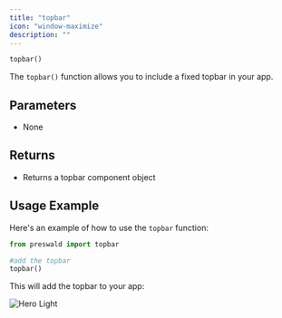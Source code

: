 ```yaml
---
title: "topbar"
icon: "window-maximize"
description: ""
---
```


```python
topbar()
```

The `topbar()` function allows you to include a fixed topbar in your app.

## Parameters

- None

## Returns

- Returns a topbar component object

## Usage Example

Here's an example of how to use the `topbar` function:

```python
from preswald import topbar

#add the topbar
topbar()
```

This will add the topbar to your app:

<Frame>
<img
  className="block dark:hidden"
  src="../images/topbar.png"
  alt="Hero Light"
/>
</Frame>
